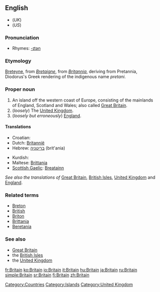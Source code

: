 {{wikipedia|dab=Britain}}
==English==
*(''UK'') {{SAMPA|/"brIt(@)n/}}
*(''US'') {{SAMPA|/br\`ItIn/}}

===Pronunciation===
*Rhymes: [[Rhymes:English:-ɪtən|-ɪtən]]

===Etymology===
[[Breteyne]], from {{OF.}} ''[[Bretaigne]]'', from {{L.}} ''[[Britannia]]'', deriving from Pretannia, Diodorus's Greek rendering of the indigenous name ''pretani''.

===Proper noun===
{{en-proper-noun}}

# An island off the western coast of Europe, consisting of the mainlands of England, Scotland and Wales; also called [[Great Britain]].
# (''loosely'') The [[United Kingdom]].
# (''loosely but erroneously'') [[England]].

====Translations====
{{top}}
*Croatian: {{t-|hr|Britanija|f}}
*Dutch: [[Britannië]]
*Hebrew: [[בריטניה]] (brit'ania)
{{mid}}
*Kurdish: {{KUchar|[[به‌ریتانیا]]}}
*Maltese: [[Brittanja]]
*[[Scottish Gaelic]]: [[Breatainn]] {{f}}
{{bottom}}
''See also the translations of'' [[Great Britain]], [[British Isles]], [[United Kingdom]] and [[England]].

===Related terms===
*[[Breton]]
*[[British]]
*[[Briton]]
*[[Brittania]]
*[[Beretania]]

===See also===
*[[Great Britain]]
*the [[British Isles]]
*the [[United Kingdom]]

[[Category:Countries]]
[[Category:Islands]]
[[Category:United Kingdom]]

[[fr:Britain]]
[[ko:Britain]]
[[io:Britain]]
[[it:Britain]]
[[hu:Britain]]
[[ja:Britain]]
[[ru:Britain]]
[[simple:Britain]]
[[sr:Britain]]
[[fi:Britain]]
[[zh:Britain]]